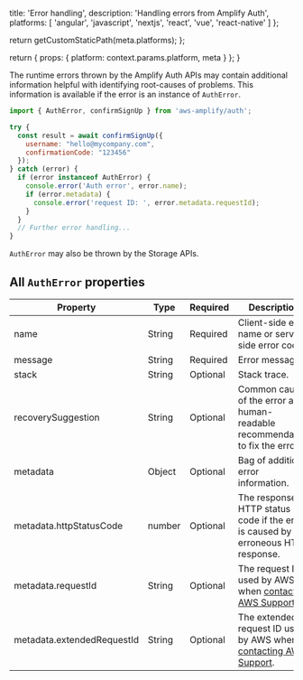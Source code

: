 
  title: 'Error handling',
  description:
    'Handling errors from Amplify Auth',
  platforms: [
    'angular',
    'javascript',
    'nextjs',
    'react',
    'vue',
    'react-native'
  ]
};

  return getCustomStaticPath(meta.platforms);
};

  return {
    props: {
      platform: context.params.platform,
      meta
    }
  };
}

The runtime errors thrown by the Amplify Auth APIs may contain additional information helpful with identifying root-causes of problems. This information is available if the error is an instance of `AuthError`.

```javascript
import { AuthError, confirmSignUp } from 'aws-amplify/auth';

try {
  const result = await confirmSignUp({
    username: "hello@mycompany.com",
    confirmationCode: "123456"
  });
} catch (error) {
  if (error instanceof AuthError) {
    console.error('Auth error', error.name);
    if (error.metadata) {
      console.error('request ID: ', error.metadata.requestId);
    }
  } 
  // Further error handling...
}
```

`AuthError` may also be thrown by the Storage APIs.

## All `AuthError` properties

Property | Type | Required | Description |
| -- | -- | -- | ----------- |
| name | String | Required | Client-side error name or server-side error code. |
| message | String | Required | Error message. |
| stack | String | Optional | Stack trace. |
| recoverySuggestion | String | Optional | Common cause of the error and human-readable recommendation to fix the error.|
| metadata | Object | Optional | Bag of additional error information. |
| metadata.httpStatusCode | number | Optional | The response HTTP status code if the error is caused by erroneous HTTP response. |
| metadata.requestId | String | Optional | The request ID used by AWS when [contacting AWS Support](https://docs.aws.amazon.com/AmazonS3/latest/API/get-request-ids.html). |
| metadata.extendedRequestId | String | Optional | The extended request ID used by AWS when [contacting AWS Support](https://docs.aws.amazon.com/AmazonS3/latest/API/get-request-ids.html). |


